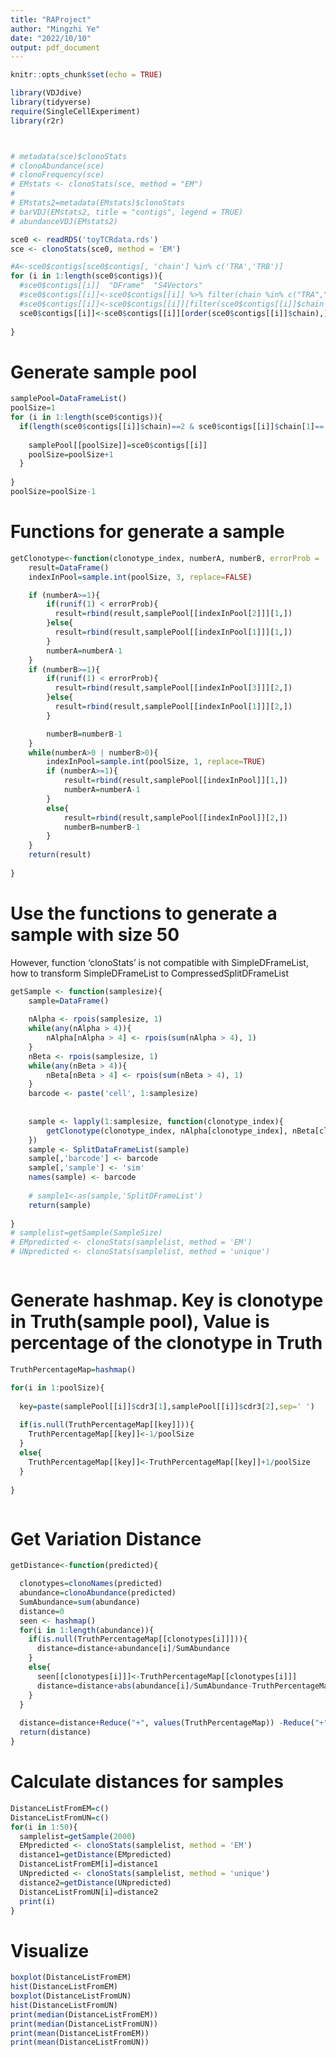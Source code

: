 ```yaml
---
title: "RAProject"
author: "Mingzhi Ye"
date: "2022/10/10"
output: pdf_document
---
```


```r
knitr::opts_chunk$set(echo = TRUE)
```

```r
library(VDJdive)
library(tidyverse)
require(SingleCellExperiment)
library(r2r)



# metadata(sce)$clonoStats
# clonoAbundance(sce)
# clonoFrequency(sce)
# EMstats <- clonoStats(sce, method = "EM")
# 
# EMstats2=metadata(EMstats)$clonoStats
# barVDJ(EMstats2, title = "contigs", legend = TRUE)
# abundanceVDJ(EMstats2)
```

```r
sce0 <- readRDS('toyTCRdata.rds')
sce <- clonoStats(sce0, method = 'EM')

#A<-sce0$contigs[sce0$contigs[, 'chain'] %in% c('TRA','TRB')]
for (i in 1:length(sce0$contigs)){
  #sce0$contigs[[i]]  "DFrame"  "S4Vectors"
  #sce0$contigs[[i]]<-sce0$contigs[[i]] %>% filter(chain %in% c("TRA","TRB"))
  #sce0$contigs[[i]]<-sce0$contigs[[i]][filter(sce0$contigs[[i]]$chain %in% c("TRA","TRB")),]
  sce0$contigs[[i]]<-sce0$contigs[[i]][order(sce0$contigs[[i]]$chain),]
  
}
```

# Generate sample pool
```r
samplePool=DataFrameList()
poolSize=1
for (i in 1:length(sce0$contigs)){
  if(length(sce0$contigs[[i]]$chain)==2 & sce0$contigs[[i]]$chain[1]=='TRA' & sce0$contigs[[i]]$chain[2]=='TRB'){
    
    samplePool[[poolSize]]=sce0$contigs[[i]]
    poolSize=poolSize+1
  }
  
}
poolSize=poolSize-1
```

# Functions for generate a sample
```r
getClonotype<-function(clonotype_index, numberA, numberB, errorProb = .01){
    result=DataFrame()
    indexInPool=sample.int(poolSize, 3, replace=FALSE)

    if (numberA>=1){
        if(runif(1) < errorProb){
          result=rbind(result,samplePool[[indexInPool[2]]][1,])
        }else{
          result=rbind(result,samplePool[[indexInPool[1]]][1,])
        }
        numberA=numberA-1
    }
    if (numberB>=1){
        if(runif(1) < errorProb){
          result=rbind(result,samplePool[[indexInPool[3]]][2,])
        }else{
          result=rbind(result,samplePool[[indexInPool[1]]][2,])
        }

        numberB=numberB-1
    }
    while(numberA>0 | numberB>0){
        indexInPool=sample.int(poolSize, 1, replace=TRUE)
        if (numberA>=1){
            result=rbind(result,samplePool[[indexInPool]][1,])
            numberA=numberA-1
        }
        else{
            result=rbind(result,samplePool[[indexInPool]][2,])
            numberB=numberB-1
        }
    }
    return(result)
    
}
```

# Use the functions to generate a sample with size 50

However, function ‘clonoStats’ is not compatible with SimpleDFrameList, how to transform SimpleDFrameList to CompressedSplitDFrameList
```r
getSample <- function(samplesize){
    sample=DataFrame()
    
    nAlpha <- rpois(samplesize, 1)
    while(any(nAlpha > 4)){
        nAlpha[nAlpha > 4] <- rpois(sum(nAlpha > 4), 1)
    }
    nBeta <- rpois(samplesize, 1)
    while(any(nBeta > 4)){
        nBeta[nBeta > 4] <- rpois(sum(nBeta > 4), 1)
    }
    barcode <- paste('cell', 1:samplesize)
    
    
    sample <- lapply(1:samplesize, function(clonotype_index){
        getClonotype(clonotype_index, nAlpha[clonotype_index], nBeta[clonotype_index])
    })
    sample <- SplitDataFrameList(sample)
    sample[,'barcode'] <- barcode
    sample[,'sample'] <- 'sim'
    names(sample) <- barcode
 
    # sample1<-as(sample,'SplitDFrameList')
    return(sample)
    
}
# samplelist=getSample(SampleSize)
# EMpredicted <- clonoStats(samplelist, method = 'EM')
# UNpredicted <- clonoStats(samplelist, method = 'unique')



```


# Generate hashmap. Key is clonotype in Truth(sample pool), Value is percentage of the clonotype in Truth

```r

TruthPercentageMap=hashmap()

for(i in 1:poolSize){
  
  key=paste(samplePool[[i]]$cdr3[1],samplePool[[i]]$cdr3[2],sep=' ')
  
  if(is.null(TruthPercentageMap[[key]])){
    TruthPercentageMap[[key]]<-1/poolSize
  }
  else{
    TruthPercentageMap[[key]]<-TruthPercentageMap[[key]]+1/poolSize
  }
  
}



```

# Get Variation Distance
```r
getDistance<-function(predicted){

  clonotypes=clonoNames(predicted)
  abundance=clonoAbundance(predicted)
  SumAbundance=sum(abundance)
  distance=0
  seen <- hashmap()
  for(i in 1:length(abundance)){
    if(is.null(TruthPercentageMap[[clonotypes[i]]])){
      distance=distance+abundance[i]/SumAbundance
    }
    else{
      seen[[clonotypes[i]]]<-TruthPercentageMap[[clonotypes[i]]]
      distance=distance+abs(abundance[i]/SumAbundance-TruthPercentageMap[[clonotypes[i]]])
    }
  }
  
  distance=distance+Reduce("+", values(TruthPercentageMap)) -Reduce("+", values(seen)) 
  return(distance)
}
```

# Calculate distances for samples

```r
DistanceListFromEM=c()
DistanceListFromUN=c()
for(i in 1:50){
  samplelist=getSample(2000)
  EMpredicted <- clonoStats(samplelist, method = 'EM')
  distance1=getDistance(EMpredicted)
  DistanceListFromEM[i]=distance1
  UNpredicted <- clonoStats(samplelist, method = 'unique')
  distance2=getDistance(UNpredicted)
  DistanceListFromUN[i]=distance2
  print(i)
}

```


# Visualize
```r
boxplot(DistanceListFromEM)
hist(DistanceListFromEM)
boxplot(DistanceListFromUN)
hist(DistanceListFromUN)
print(median(DistanceListFromEM))
print(median(DistanceListFromUN))
print(mean(DistanceListFromEM))
print(mean(DistanceListFromUN))
```